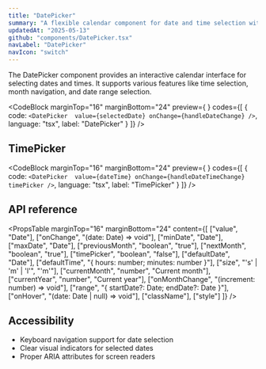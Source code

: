 ```yaml
---
title: "DatePicker"
summary: "A flexible calendar component for date and time selection with support for range selection and time picking."
updatedAt: "2025-05-13"
github: "components/DatePicker.tsx"
navLabel: "DatePicker"
navIcon: "switch"
---
```


The DatePicker component provides an interactive calendar interface for selecting dates and times. It supports various features like time selection, month navigation, and date range selection.

<CodeBlock
  marginTop="16"
  marginBottom="24"
  preview={
    <BasicDatePickerExample />
  }
  codes={[
    {
      code:
`<DatePicker 
    value={selectedDate}
    onChange={handleDateChange}
/>`,
      language: "tsx",
      label: "DatePicker"
    }
  ]}
/>

## TimePicker

<CodeBlock
  marginTop="16"
  marginBottom="24"
  preview={
    <DateTimePickerExample />
  }
  codes={[
    {
      code:
`<DatePicker 
    value={dateTime}
    onChange={handleDateTimeChange}
    timePicker
/>`,
      language: "tsx",
      label: "TimePicker"
    }
  ]}
/>

## API reference

<PropsTable
  marginTop="16"
  marginBottom="24"
  content={[
    ["value", "Date"],
    ["onChange", "(date: Date) => void"],
    ["minDate", "Date"],
    ["maxDate", "Date"],
    ["previousMonth", "boolean", "true"],
    ["nextMonth", "boolean", "true"],
    ["timePicker", "boolean", "false"],
    ["defaultDate", "Date"],
    ["defaultTime", "{ hours: number; minutes: number }"],
    ["size", "'s' | 'm' | 'l'", "'m'"],
    ["currentMonth", "number", "Current month"],
    ["currentYear", "number", "Current year"],
    ["onMonthChange", "(increment: number) => void"],
    ["range", "{ startDate?: Date; endDate?: Date }"],
    ["onHover", "(date: Date | null) => void"],
    ["className"],
    ["style"]
  ]}
/>

## Accessibility

- Keyboard navigation support for date selection
- Clear visual indicators for selected dates
- Proper ARIA attributes for screen readers